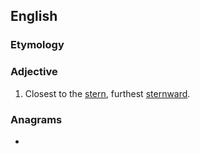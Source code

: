 ==English==

===Etymology===
{{suffix|en|stern|most}}

===Adjective===
{{en-adj|-}}

# Closest to the [[stern]], furthest [[sternward]].

===Anagrams===
* {{anagrams|en|a=emnorsstt|Stenstrom|Storments|sortments}}